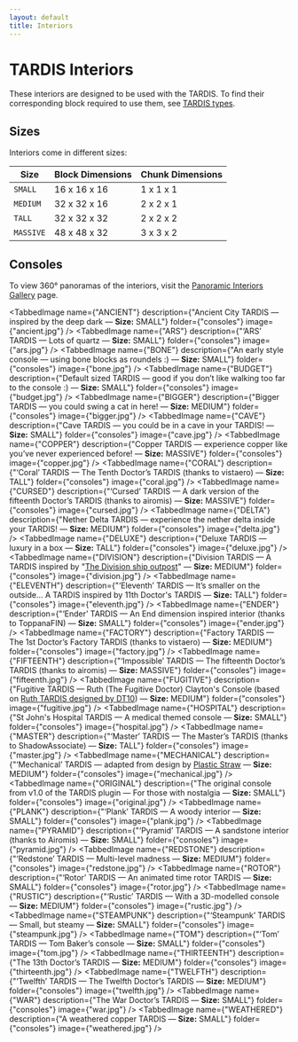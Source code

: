 ```yaml
---
layout: default
title: Interiors
---
```



# TARDIS Interiors

These interiors are designed to be used with the TARDIS.
To find their corresponding block required to use them, see [TARDIS types](creating-a-tardis#tardis-types).

## Sizes

Interiors come in different sizes:

| Size      | Block Dimensions | Chunk Dimensions |
| --------- | ---------------- | ---------------- |
| `SMALL`   | 16 x 16 x 16     | 1 x 1 x 1        |
| `MEDIUM`  | 32 x 32 x 16     | 2 x 2 x 1        |
| `TALL`    | 32 x 32 x 32     | 2 x 2 x 2        |
| `MASSIVE` | 48 x 48 x 32     | 3 x 3 x 2        |

## Consoles

To view 360° panoramas of the interiors, visit the [Panoramic Interiors Gallery](/panoramic-gallery) page.

<TabbedImage name={"ANCIENT"} description={"Ancient City TARDIS — inspired by the deep dark — **Size:** SMALL"} folder={"consoles"} image={"ancient.jpg"} />
<TabbedImage name={"ARS"} description={"‘ARS’ TARDIS — Lots of quartz — **Size:** SMALL"} folder={"consoles"} image={"ars.jpg"} />
<TabbedImage name={"BONE"} description={"An early style console — using bone blocks as roundels :) — **Size:** SMALL"} folder={"consoles"} image={"bone.jpg"} />
<TabbedImage name={"BUDGET"} description={"Default sized TARDIS — good if you don’t like walking too far to the console :) — **Size:** SMALL"} folder={"consoles"} image={"budget.jpg"} />
<TabbedImage name={"BIGGER"} description={"Bigger TARDIS — you could swing a cat in here! — **Size:** MEDIUM"} folder={"consoles"} image={"bigger.jpg"} />
<TabbedImage name={"CAVE"} description={"Cave TARDIS — you could be in a cave in your TARDIS! — **Size:** SMALL"} folder={"consoles"} image={"cave.jpg"} />
<TabbedImage name={"COPPER"} description={"Copper TARDIS — experience copper like you’ve never experienced before! — **Size:** MASSIVE"} folder={"consoles"} image={"copper.jpg"} />
<TabbedImage name={"CORAL"} description={"‘Coral’ TARDIS — The Tenth Doctor’s TARDIS (thanks to vistaero) — **Size:** TALL"} folder={"consoles"} image={"coral.jpg"} />
<TabbedImage name={"CURSED"} description={"‘Cursed’ TARDIS — A dark version of the fifteenth Doctor’s TARDIS (thanks to airomis) — **Size:** MASSIVE"} folder={"consoles"} image={"cursed.jpg"} />
<TabbedImage name={"DELTA"} description={"Nether Delta TARDIS — experience the nether delta inside your TARDIS! — **Size:** MEDIUM"} folder={"consoles"} image={"delta.jpg"} />
<TabbedImage name={"DELUXE"} description={"Deluxe TARDIS — luxury in a box — **Size:** TALL"} folder={"consoles"} image={"deluxe.jpg"} />
<TabbedImage name={"DIVISION"} description={"Division TARDIS — A TARDIS inspired by \"[The Division ship outpost](https://tardis.fandom.com/wiki/The_Division)\" — **Size:** MEDIUM"} folder={"consoles"} image={"division.jpg"} />
<TabbedImage name={"ELEVENTH"} description={"‘Eleventh’ TARDIS — It’s smaller on the outside... A TARDIS inspired by 11th Doctor's TARDIS — **Size:** TALL"} folder={"consoles"} image={"eleventh.jpg"} />
<TabbedImage name={"ENDER"} description={"‘Ender’ TARDIS — An End dimension inspired interior (thanks to ToppanaFIN) — **Size:** SMALL"} folder={"consoles"} image={"ender.jpg"} />
<TabbedImage name={"FACTORY"} description={"Factory TARDIS — The 1st Doctor’s Factory TARDIS (thanks to vistaero) — **Size:** MEDIUM"} folder={"consoles"} image={"factory.jpg"} />
<TabbedImage name={"FIFTEENTH"} description={"‘Impossible’ TARDIS — The fifteenth Doctor’s TARDIS (thanks to airomis) — **Size:** MASSIVE"} folder={"consoles"} image={"fifteenth.jpg"} />
<TabbedImage name={"FUGITIVE"} description={"Fugitive TARDIS — Ruth (The Fugitive Doctor) Clayton's Console (based on [Ruth TARDIS designed by DT10](https://www.youtube.com/watch?v=aykwXVemSs8)) — **Size:** MEDIUM"} folder={"consoles"} image={"fugitive.jpg"} />
<TabbedImage name={"HOSPITAL"} description={"St John's Hospital TARDIS — A medical themed console — **Size:** SMALL"} folder={"consoles"} image={"hospital.jpg"} />
<TabbedImage name={"MASTER"} description={"‘Master’ TARDIS — The Master’s TARDIS (thanks to ShadowAssociate) — **Size:** TALL"} folder={"consoles"} image={"master.jpg"} />
<TabbedImage name={"MECHANICAL"} description={"‘Mechanical’ TARDIS — adapted from design by [Plastic Straw](https://www.planetminecraft.com/data-pack/new-tardis-mod-mechanical-interior-datapack/) — **Size:** MEDIUM"} folder={"consoles"} image={"mechanical.jpg"} />
<TabbedImage name={"ORIGINAL"} description={"The original console from v1.0 of the TARDIS plugin — For those with nostalgia — **Size:** SMALL"} folder={"consoles"} image={"original.jpg"} />
<TabbedImage name={"PLANK"} description={"‘Plank’ TARDIS — A woody interior — **Size:** SMALL"} folder={"consoles"} image={"plank.jpg"} />
<TabbedImage name={"PYRAMID"} description={"‘Pyramid’ TARDIS — A sandstone interior (thanks to Airomis) — **Size:** SMALL"} folder={"consoles"} image={"pyramid.jpg"} />
<TabbedImage name={"REDSTONE"} description={"‘Redstone’ TARDIS — Multi-level madness — **Size:** MEDIUM"} folder={"consoles"} image={"redstone.jpg"} />
<TabbedImage name={"ROTOR"} description={"‘Rotor’ TARDIS — An animated time rotor TARDIS — **Size:** SMALL"} folder={"consoles"} image={"rotor.jpg"} />
<TabbedImage name={"RUSTIC"} description={"‘Rustic’ TARDIS — With a 3D-modelled console — **Size:** MEDIUM"} folder={"consoles"} image={"rustic.jpg"} />
<TabbedImage name={"STEAMPUNK"} description={"‘Steampunk’ TARDIS — Small, but steamy — **Size:** SMALL"} folder={"consoles"} image={"steampunk.jpg"} />
<TabbedImage name={"TOM"} description={"‘Tom’ TARDIS — Tom Baker’s console — **Size:** SMALL"} folder={"consoles"} image={"tom.jpg"} />
<TabbedImage name={"THIRTEENTH"} description={"The 13th Doctor’s TARDIS — **Size:** MEDIUM"} folder={"consoles"} image={"thirteenth.jpg"} />
<TabbedImage name={"TWELFTH"} description={"‘Twelfth’ TARDIS — The Twelfth Doctor’s TARDIS — **Size:** MEDIUM"} folder={"consoles"} image={"twelfth.jpg"} />
<TabbedImage name={"WAR"} description={"The War Doctor’s TARDIS — **Size:** SMALL"} folder={"consoles"} image={"war.jpg"} />
<TabbedImage name={"WEATHERED"} description={"A weathered copper TARDIS — **Size:** SMALL"} folder={"consoles"} image={"weathered.jpg"} />
